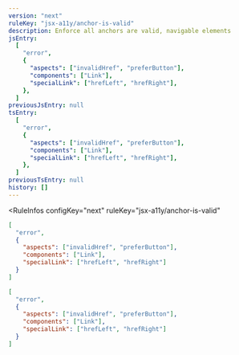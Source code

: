 ```yaml
---
version: "next"
ruleKey: "jsx-a11y/anchor-is-valid"
description: Enforce all anchors are valid, navigable elements
jsEntry:
  [
    "error",
    {
      "aspects": ["invalidHref", "preferButton"],
      "components": ["Link"],
      "specialLink": ["hrefLeft", "hrefRight"],
    },
  ]
previousJsEntry: null
tsEntry:
  [
    "error",
    {
      "aspects": ["invalidHref", "preferButton"],
      "components": ["Link"],
      "specialLink": ["hrefLeft", "hrefRight"],
    },
  ]
previousTsEntry: null
history: []
---
```


<RuleInfos 
  configKey="next" 
  ruleKey="jsx-a11y/anchor-is-valid" 
>

```json
[
  "error",
  {
    "aspects": ["invalidHref", "preferButton"],
    "components": ["Link"],
    "specialLink": ["hrefLeft", "hrefRight"]
  }
]
```

```json
[
  "error",
  {
    "aspects": ["invalidHref", "preferButton"],
    "components": ["Link"],
    "specialLink": ["hrefLeft", "hrefRight"]
  }
]
```

</RuleInfos>
